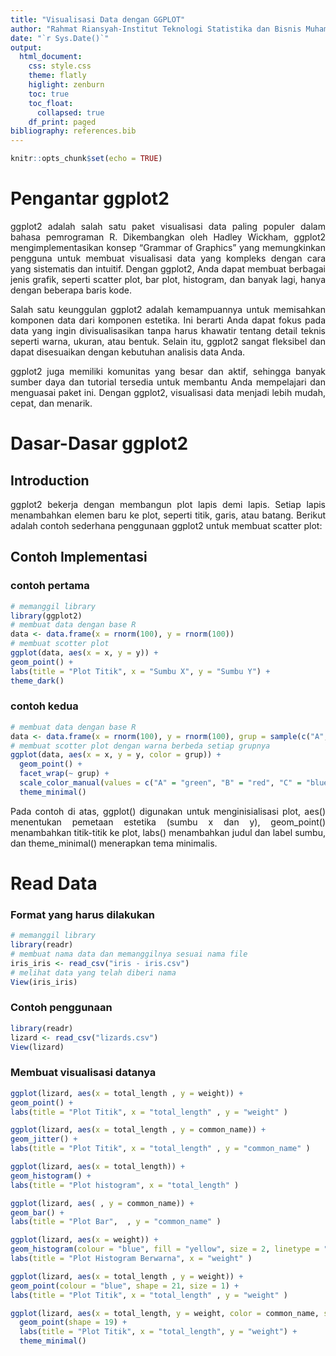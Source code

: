 ```yaml
---
title: "Visualisasi Data dengan GGPLOT"
author: "Rahmat Riansyah-Institut Teknologi Statistika dan Bisnis Muhammadiyah"
date: "`r Sys.Date()`"
output: 
  html_document:
    css: style.css
    theme: flatly
    higlight: zenburn
    toc: true
    toc_float:
      collapsed: true
    df_print: paged
bibliography: references.bib
---
```


```{=html}
<style>
body{
text-align: justify}
</style>
```
```r
knitr::opts_chunk$set(echo = TRUE)
```

# Pengantar ggplot2

ggplot2 adalah salah satu paket visualisasi data paling populer dalam bahasa pemrograman R. Dikembangkan oleh Hadley Wickham, ggplot2 mengimplementasikan konsep "Grammar of Graphics" yang memungkinkan pengguna untuk membuat visualisasi data yang kompleks dengan cara yang sistematis dan intuitif. Dengan ggplot2, Anda dapat membuat berbagai jenis grafik, seperti scatter plot, bar plot, histogram, dan banyak lagi, hanya dengan beberapa baris kode.

Salah satu keunggulan ggplot2 adalah kemampuannya untuk memisahkan komponen data dari komponen estetika. Ini berarti Anda dapat fokus pada data yang ingin divisualisasikan tanpa harus khawatir tentang detail teknis seperti warna, ukuran, atau bentuk. Selain itu, ggplot2 sangat fleksibel dan dapat disesuaikan dengan kebutuhan analisis data Anda.

ggplot2 juga memiliki komunitas yang besar dan aktif, sehingga banyak sumber daya dan tutorial tersedia untuk membantu Anda mempelajari dan menguasai paket ini. Dengan ggplot2, visualisasi data menjadi lebih mudah, cepat, dan menarik.

# Dasar-Dasar ggplot2

## Introduction

ggplot2 bekerja dengan membangun plot lapis demi lapis. Setiap lapis menambahkan elemen baru ke plot, seperti titik, garis, atau batang. Berikut adalah contoh sederhana penggunaan ggplot2 untuk membuat scatter plot:

## Contoh Implementasi
### contoh pertama
```r
# memanggil library
library(ggplot2)
# membuat data dengan base R
data <- data.frame(x = rnorm(100), y = rnorm(100))
# membuat scotter plot
ggplot(data, aes(x = x, y = y)) + 
geom_point() + 
labs(title = "Plot Titik", x = "Sumbu X", y = "Sumbu Y") +
theme_dark()
```

### contoh kedua
```r
# membuat data dengan base R
data <- data.frame(x = rnorm(100), y = rnorm(100), grup = sample(c("A","B","C","D"), 100, replace = TRUE))
# membuat scotter plot dengan warna berbeda setiap grupnya
ggplot(data, aes(x = x, y = y, color = grup)) +
  geom_point() +
  facet_wrap(~ grup) +
  scale_color_manual(values = c("A" = "green", "B" = "red", "C" = "blue", "D" = "yellow")) +
  theme_minimal()
```

Pada contoh di atas, ggplot() digunakan untuk menginisialisasi plot, aes() menentukan pemetaan estetika (sumbu x dan y), geom_point() menambahkan titik-titik ke plot, labs() menambahkan judul dan label sumbu, dan theme_minimal() menerapkan tema minimalis.

# Read Data
### Format yang harus dilakukan
```r
# memanggil library
library(readr)
# membuat nama data dan memanggilnya sesuai nama file
iris_iris <- read_csv("iris - iris.csv")
# melihat data yang telah diberi nama
View(iris_iris)
```
### Contoh penggunaan
```r
library(readr)
lizard <- read_csv("lizards.csv")
View(lizard)
```
### Membuat visualisasi datanya
```r
ggplot(lizard, aes(x = total_length , y = weight)) + 
geom_point() +
labs(title = "Plot Titik", x = "total_length" , y = "weight" )
```

```r
ggplot(lizard, aes(x = total_length , y = common_name)) + 
geom_jitter() +
labs(title = "Plot Titik", x = "total_length" , y = "common_name" )
```
```r
ggplot(lizard, aes(x = total_length)) + 
geom_histogram() +
labs(title = "Plot histogram", x = "total_length" )
```
```r
ggplot(lizard, aes( , y = common_name)) + 
geom_bar() +
labs(title = "Plot Bar",  , y = "common_name" )
```
```r
ggplot(lizard, aes(x = weight)) + 
geom_histogram(colour = "blue", fill = "yellow", size = 2, linetype = "dotted") +
labs(title = "Plot Histogram Berwarna", x = "weight" )
```

```r
ggplot(lizard, aes(x = total_length , y = weight)) + 
geom_point(colour = "blue", shape = 21, size = 1) +
labs(title = "Plot Titik", x = "total_length" , y = "weight" )
```
```r
ggplot(lizard, aes(x = total_length, y = weight, color = common_name, size = total_length)) + 
  geom_point(shape = 19) + 
  labs(title = "Plot Titik", x = "total_length", y = "weight") +
  theme_minimal()
```



